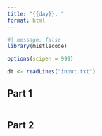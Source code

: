 ```yaml
---
title: "{{day}}: "
format: html
---
```


```r
#| message: false
library(mistlecode)

options(scipen = 999)
```

```r
dt <- readLines("input.txt")
```

## Part 1

```r

```

## Part 2

```r

```
